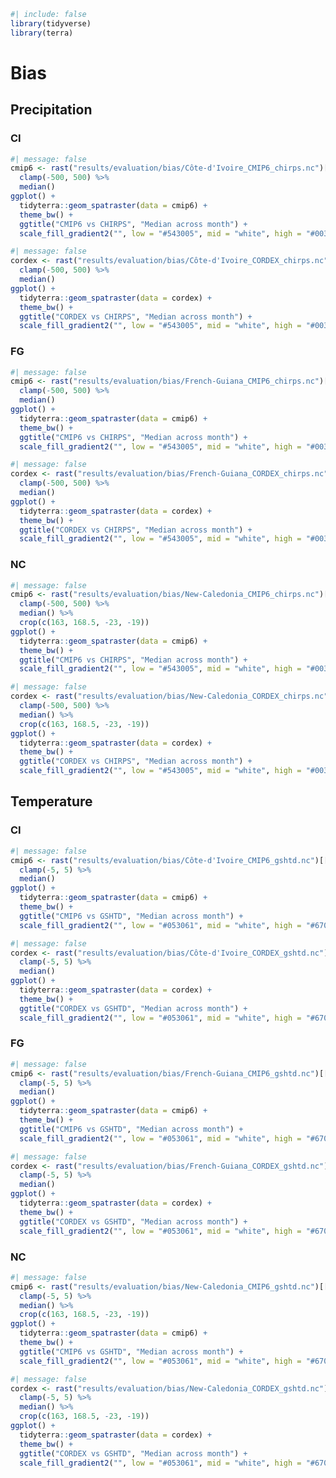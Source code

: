 ```r
#| include: false
library(tidyverse)
library(terra)
```

# Bias {.unnumbered}

## Precipitation

### CI

```r
#| message: false
cmip6 <- rast("results/evaluation/bias/Côte-d'Ivoire_CMIP6_chirps.nc")[[1:12]] %>% 
  clamp(-500, 500) %>% 
  median()
ggplot() +
  tidyterra::geom_spatraster(data = cmip6) +
  theme_bw() +
  ggtitle("CMIP6 vs CHIRPS", "Median across month") +
  scale_fill_gradient2("", low = "#543005", mid = "white", high = "#003c30", midpoint = 0, na.value = "lightgrey")
```

```r
#| message: false
cordex <- rast("results/evaluation/bias/Côte-d'Ivoire_CORDEX_chirps.nc")[[1:12]] %>% 
  clamp(-500, 500) %>% 
  median()
ggplot() +
  tidyterra::geom_spatraster(data = cordex) +
  theme_bw() +
  ggtitle("CORDEX vs CHIRPS", "Median across month") +
  scale_fill_gradient2("", low = "#543005", mid = "white", high = "#003c30", midpoint = 0, na.value = "lightgrey")
```

### FG

```r
#| message: false
cmip6 <- rast("results/evaluation/bias/French-Guiana_CMIP6_chirps.nc")[[1:12]] %>% 
  clamp(-500, 500) %>% 
  median()
ggplot() +
  tidyterra::geom_spatraster(data = cmip6) +
  theme_bw() +
  ggtitle("CMIP6 vs CHIRPS", "Median across month") +
  scale_fill_gradient2("", low = "#543005", mid = "white", high = "#003c30", midpoint = 0, na.value = "lightgrey")
```

```r
#| message: false
cordex <- rast("results/evaluation/bias/French-Guiana_CORDEX_chirps.nc")[[1:12]] %>% 
  clamp(-500, 500) %>% 
  median()
ggplot() +
  tidyterra::geom_spatraster(data = cordex) +
  theme_bw() +
  ggtitle("CORDEX vs CHIRPS", "Median across month") +
  scale_fill_gradient2("", low = "#543005", mid = "white", high = "#003c30", midpoint = 0, na.value = "lightgrey")
```

### NC

```r
#| message: false
cmip6 <- rast("results/evaluation/bias/New-Caledonia_CMIP6_chirps.nc")[[1:12]] %>% 
  clamp(-500, 500) %>% 
  median() %>% 
  crop(c(163, 168.5, -23, -19))
ggplot() +
  tidyterra::geom_spatraster(data = cmip6) +
  theme_bw() +
  ggtitle("CMIP6 vs CHIRPS", "Median across month") +
  scale_fill_gradient2("", low = "#543005", mid = "white", high = "#003c30", midpoint = 0, na.value = "lightgrey")
```

```r
#| message: false
cordex <- rast("results/evaluation/bias/New-Caledonia_CORDEX_chirps.nc")[[1:12]] %>% 
  clamp(-500, 500) %>% 
  median() %>% 
  crop(c(163, 168.5, -23, -19))
ggplot() +
  tidyterra::geom_spatraster(data = cordex) +
  theme_bw() +
  ggtitle("CORDEX vs CHIRPS", "Median across month") +
  scale_fill_gradient2("", low = "#543005", mid = "white", high = "#003c30", midpoint = 0, na.value = "lightgrey")
```

## Temperature

### CI

```r
#| message: false
cmip6 <- rast("results/evaluation/bias/Côte-d'Ivoire_CMIP6_gshtd.nc")[[1:12]] %>% 
  clamp(-5, 5) %>% 
  median()
ggplot() +
  tidyterra::geom_spatraster(data = cmip6) +
  theme_bw() +
  ggtitle("CMIP6 vs GSHTD", "Median across month") +
  scale_fill_gradient2("", low = "#053061", mid = "white", high = "#67001f", midpoint = 0, na.value = "lightgrey")
```

```r
#| message: false
cordex <- rast("results/evaluation/bias/Côte-d'Ivoire_CORDEX_gshtd.nc")[[1:12]] %>% 
  clamp(-5, 5) %>% 
  median()
ggplot() +
  tidyterra::geom_spatraster(data = cordex) +
  theme_bw() +
  ggtitle("CORDEX vs GSHTD", "Median across month") +
  scale_fill_gradient2("", low = "#053061", mid = "white", high = "#67001f", midpoint = 0, na.value = "lightgrey")
```

### FG

```r
#| message: false
cmip6 <- rast("results/evaluation/bias/French-Guiana_CMIP6_gshtd.nc")[[1:12]] %>% 
  clamp(-5, 5) %>% 
  median()
ggplot() +
  tidyterra::geom_spatraster(data = cmip6) +
  theme_bw() +
  ggtitle("CMIP6 vs GSHTD", "Median across month") +
  scale_fill_gradient2("", low = "#053061", mid = "white", high = "#67001f", midpoint = 0, na.value = "lightgrey")
```

```r
#| message: false
cordex <- rast("results/evaluation/bias/French-Guiana_CORDEX_gshtd.nc")[[1:12]] %>% 
  clamp(-5, 5) %>% 
  median()
ggplot() +
  tidyterra::geom_spatraster(data = cordex) +
  theme_bw() +
  ggtitle("CORDEX vs GSHTD", "Median across month") +
  scale_fill_gradient2("", low = "#053061", mid = "white", high = "#67001f", midpoint = 0, na.value = "lightgrey")
```

### NC

```r
#| message: false
cmip6 <- rast("results/evaluation/bias/New-Caledonia_CMIP6_gshtd.nc")[[1:12]] %>% 
  clamp(-5, 5) %>% 
  median() %>% 
  crop(c(163, 168.5, -23, -19))
ggplot() +
  tidyterra::geom_spatraster(data = cmip6) +
  theme_bw() +
  ggtitle("CMIP6 vs GSHTD", "Median across month") +
  scale_fill_gradient2("", low = "#053061", mid = "white", high = "#67001f", midpoint = 0, na.value = "lightgrey")
```

```r
#| message: false
cordex <- rast("results/evaluation/bias/New-Caledonia_CORDEX_gshtd.nc")[[1:12]] %>% 
  clamp(-5, 5) %>% 
  median() %>% 
  crop(c(163, 168.5, -23, -19))
ggplot() +
  tidyterra::geom_spatraster(data = cordex) +
  theme_bw() +
  ggtitle("CORDEX vs GSHTD", "Median across month") +
  scale_fill_gradient2("", low = "#053061", mid = "white", high = "#67001f", midpoint = 0, na.value = "lightgrey")
```
